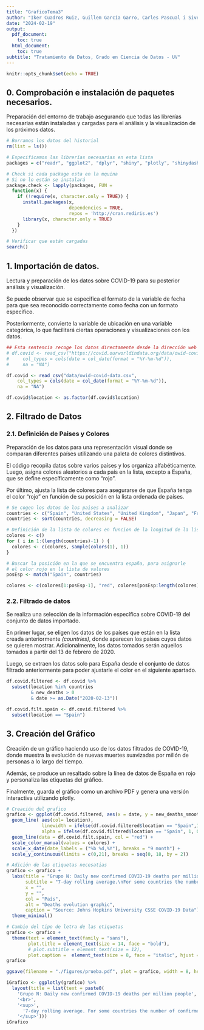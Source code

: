 ```yaml
---
title: "GraficoTema3"
author: "Iker Cuadros Ruiz, Guillem García Garro, Carles Pascual i Sivera"
date: "2024-02-19"
output:
  pdf_document:
    toc: true
  html_document:
    toc: true
subtitle: "Tratamiento de Datos, Grado en Ciencia de Datos - UV"
---
```


```r
knitr::opts_chunk$set(echo = TRUE)
```

## 0. Comprobación e instalación de paquetes necesarios.

Preparación del entorno de trabajo asegurando que todas las librerías necesarias están instaladas y cargadas para el análisis y la visualización de los próximos datos.

```r

# Borramos los datos del historial
rm(list = ls())

# Especificamos las librerías necesarias en esta lista
packages = c("readr", "ggplot2", "dplyr", "shiny", "plotly", "shinydashboard")

# Check si cada package esta en la mquina
# Si no lo están se instalará
package.check <- lapply(packages, FUN = 
  function(x) {
    if (!require(x, character.only = TRUE)) {
      install.packages(x, 
                       dependencies = TRUE,
                       repos = 'http://cran.rediris.es')
      library(x, character.only = TRUE)
    }
  })

# Verificar que están cargadas
search()
```

## 1. Importación de datos.

Lectura y preparación de los datos sobre COVID-19 para su posterior análisis y visualización.

Se puede observar que se especifica el formato de la variable de fecha para que sea reconocido correctamente como fecha con un formato específico.

Posteriormente, convierte la variable de ubicación en una variable categórica, lo que facilitará ciertas operaciones y visualizaciones con los datos.

```r

## Esta sentencia recoge los datos directamente desde la dirección web
# df.covid <- read_csv("https://covid.ourworldindata.org/data/owid-covid-data.csv", 
#     col_types = cols(date = col_date(format = "%Y-%m-%d")), 
#     na = "NA")

df.covid <- read_csv("data/owid-covid-data.csv", 
    col_types = cols(date = col_date(format = "%Y-%m-%d")), 
    na = "NA")

df.covid$location <- as.factor(df.covid$location)

```

## 2. Filtrado de Datos

### 2.1. Definición de Paises y Colores

Preparación de los datos para una representación visual donde se comparan diferentes países utilizando una paleta de colores distintivos.

El código recopila datos sobre varios países y los organiza alfabéticamente. Luego, asigna colores aleatorios a cada país en la lista, excepto a España, que se define específicamente como "rojo".

Por último, ajusta la lista de colores para asegurarse de que España tenga el color "rojo" en función de su posición en la lista ordenada de países.

```r

# Se cogen los datos de los paises a analizar
countries <- c("Spain", "United States", "United Kingdom", "Japan", "France", "Italy", "Germany", "Canada")
countries <- sort(countries, decreasing = FALSE)

# Definición de la lista de colores en funcion de la longitud de la lista
colores <- c()
for ( i in 1:(length(countries)-1) ) {
  colores <- c(colores, sample(colors(1), 1))
}

# Buscar la posición en la que se encuentra españa, para asignarle 
# el color rojo en la lista de valores
posEsp <- match("Spain", countries)

colores <- c(colores[1:posEsp-1], "red", colores[posEsp:length(colores)])

```

### 2.2. Filtrado de datos

Se realiza una selección de la información específica sobre COVID-19 del conjunto de datos importado.

En primer lugar, se eligen los datos de los países que están en la lista creada anteriormente *(countries)*, donde aparecen los paises cuyos datos se quieren mostrar. Adicionalmente, los datos tomados serán aquellos tomados a partir del 13 de febrero de 2020.

Luego, se extraen los datos solo para España desde el conjunto de datos filtrado anteriormente para poder ajustarle el color en el siguiente apartado.

```r

df.covid.filtered <- df.covid %>%
  subset(location %in% countries
         & new_deaths > 0
         & date >= as.Date("2020-02-13"))

df.covid.filt.spain <- df.covid.filtered %>%
  subset(location == "Spain")

```

## 3. Creación del Gráfico

Creación de un gráfico haciendo uso de los datos filtrados de COVID-19, donde muestra la evolución de nuevas muertes suavizadas por millón de personas a lo largo del tiempo.

Además, se produce un resaltado sobre la línea de datos de España en rojo y personaliza las etiquetas del gráfico.

Finalmente, guarda el gráfico como un archivo PDF y genera una versión interactiva utilizando plotly.

```r

# Creación del grafico
grafico <- ggplot(df.covid.filtered, aes(x = date, y = new_deaths_smoothed_per_million)) +
  geom_line( aes(col= location), 
             linewidth = ifelse(df.covid.filtered$location == "Spain",1,0.5), 
             alpha = ifelse(df.covid.filtered$location == "Spain", 1, 0.6)) +
  geom_line(data = df.covid.filt.spain, col = "red") +
  scale_color_manual(values = colores) + 
  scale_x_date(date_labels = ("%b %d,%Y"), breaks = "9 month") +
  scale_y_continuous(limits = c(0,21), breaks = seq(0, 18, by = 2))

# Adición de las etiquetas necesatias
grafico <- grafico +
  labs(title = "Grupo N: Daily new confirmed COVID-19 deaths per million people",
       subtitle = "7-day rolling average.\nFor some countries the number of confirmed deaths is much lower than the true number of deaths.\nThis is because of limited testing and challenges in the attribution of the cause of death",
       x = "",
       y = "",
       col = "País",
       alt = "Deaths evolution graphic",
       caption = "Source: Johns Hopkins University CSSE COVID-19 Data") + 
  theme_minimal()

# Cambio del tipo de letra de las etiquetas
grafico <- grafico + 
  theme(text = element_text(family = "sans"),
        plot.title = element_text(size = 14, face = "bold"),
        # plot.subtitle = element_text(size = 12),
        plot.caption =  element_text(size = 8, face = "italic", hjust = 0))
grafico

ggsave(filename = "./figures/prueba.pdf", plot = grafico, width = 8, height = 6)

iGrafico <- ggplotly(grafico) %>%
  layout(title = list(text = paste0(
    'Grupo N: Daily new confirmed COVID-19 deaths per million people',
    '<br>',
    '<sup>',
      '7-day rolling average. For some countries the number of confirmed deaths is much lower than the true number of deaths.\nThis is because of limited testing and challenges in the attribution of the cause of death',
    '</sup>')))
iGrafico

```
